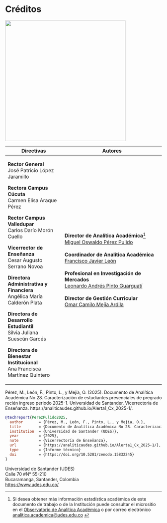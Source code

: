 # Créditos {.unnumbered}

![](images/Imagen3.png){fig-align="center" width="387"}

+--------------------------------------------+-----------------------------------------------------------------------------+
| Directivas                                 | **Autores**                                                                 |
+============================================+=============================================================================+
| **Rector General\                          | **Director de Analítica Académica**[^index-1]\                              |
| **José Patricio López Jaramillo            | [Miguel Oswaldo Pérez Pulido](https://orcid.org/0000-0003-2945-0526)\       |
|                                            | \                                                                           |
| **Rectora Campus Cúcuta\                   | **Coordinador de Analítica Académica**\                                     |
| **Carmen Elisa Araque Pérez                | [Francisco Javier León](https://orcid.org/0000-0002-8904-5242)\             |
|                                            | \                                                                           |
| **Rector Campus Valledupar**\              | **Profesional en Investigación de Mercados**\                               |
| Carlos Darío Morón Cuello                  | [Leonardo Andrés Pinto Guarguatí](https://orcid.org/0009-0007-0492-9270)  \ |
|                                            | \                                                                           |
| **Vicerrector de Enseñanza\                | **Director de Gestión Curricular** **\                                      |
| **Cesar Augusto Serrano Novoa              | **[Omar Camilo Mejía Ardila](https://orcid.org/0000-0002-4040-1269)\        |
|                                            |                                                                             |
| **Directora Administrativa y Financiera**\ |                                                                             |
| Angélica María Calderón Plata              |                                                                             |
|                                            |                                                                             |
| **Directora de Desarrollo Estudiantil**\   |                                                                             |
| Silvia Juliana Suescún Garcés              |                                                                             |
|                                            |                                                                             |
| **Directora de Bienestar Institucional**\  |                                                                             |
| Ana Francisca Martínez Quintero            |                                                                             |
+--------------------------------------------+-----------------------------------------------------------------------------+

[^index-1]: Si desea obtener más información estadística académica de este documento de trabajo o de la Institución puede consultar el micrositio en el [Observatorio de Analítica Académica](https://udes.edu.co/ensenanza/dependencias/analitica-academica/observatorio) o por correo electrónico [analitica.academica\@udes.edu.co](mailto:analitica.academica@udes.edu.co) 

::: {.callout-warning title="Para citar"}
Pérez, M., León, F., Pinto, L., y Mejía, O. (2025). Documento de Analítica Académica No 28. Caracterización de estudiantes presenciales de pregrado recién ingreso periodo 2025-1. Universidad de Santander. Vicerrectoría de Enseñanza. https://analiticaudes.github.io/Alerta1_Cx_2025-1/.
:::

``` bibtex
@techreport{PerezPulido2025,
  author       = {Pérez, M., León, F., Pinto, L., y Mejía, O.},
  title        = {Documento de Analítica Académica No 28. Caracterización de estudiantes presenciales de pregrado recién ingreso periodo 2025-1.},
  institution  = {Universidad de Santander (UDES)},
  year         = {2025},
  note         = {Vicerrectoría de Enseñanza},
  url          = {https://analiticaudes.github.io/Alerta1_Cx_2025-1/},
  type         = {Informe técnico}
  doi          = {https://doi.org/10.5281/zenodo.15832245}
}
```

::: {.callout-note title="Derechos de Autor"}
Universidad de Santander (UDES)\
Calle 70 #N° 55-210\
Bucaramanga, Santander, Colombia\
<https://www.udes.edu.co/> 
:::
